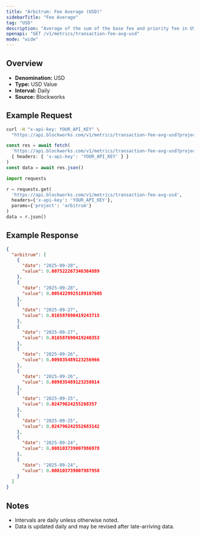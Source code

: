 ```yaml
---
title: "Arbitrum: Fee Average (USD)"
sidebarTitle: "Fee Average"
tag: "USD"
description: "Average of the sum of the base fee and priority fee in USD that day"
openapi: "GET /v1/metrics/transaction-fee-avg-usd"
mode: "wide"
---
```


## Overview

- **Denomination:** USD
- **Type:** USD Value
- **Interval:** Daily
- **Source:** Blockworks

## Example Request

<CodeGroup>

```bash cURL
curl -H "x-api-key: YOUR_API_KEY" \
  "https://api.blockworks.com/v1/metrics/transaction-fee-avg-usd?project=arbitrum"
```

```typescript TypeScript
const res = await fetch(
  'https://api.blockworks.com/v1/metrics/transaction-fee-avg-usd?project=arbitrum',
  { headers: { 'x-api-key': 'YOUR_API_KEY' } }
)
const data = await res.json()
```

```python Python
import requests

r = requests.get(
  'https://api.blockworks.com/v1/metrics/transaction-fee-avg-usd',
  headers={'x-api-key': 'YOUR_API_KEY'},
  params={'project': 'arbitrum'}
)
data = r.json()
```

</CodeGroup>

## Example Response

```json
{
  "arbitrum": [
    {
      "date": "2025-09-28",
      "value": 0.007522267346364889
    },
    {
      "date": "2025-09-28",
      "value": 0.0054229925189107605
    },
    {
      "date": "2025-09-27",
      "value": 0.016587690419243715
    },
    {
      "date": "2025-09-27",
      "value": 0.016587690419240353
    },
    {
      "date": "2025-09-26",
      "value": 0.009835489123256966
    },
    {
      "date": "2025-09-26",
      "value": 0.009835489123258014
    },
    {
      "date": "2025-09-25",
      "value": 0.02479624255268357
    },
    {
      "date": "2025-09-25",
      "value": 0.024796242552683142
    },
    {
      "date": "2025-09-24",
      "value": 0.008103739007986978
    },
    {
      "date": "2025-09-24",
      "value": 0.008103739007987958
    }
  ]
}
```

## Notes
- Intervals are daily unless otherwise noted.
- Data is updated daily and may be revised after late-arriving data.
